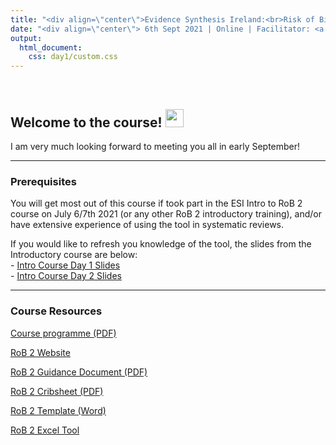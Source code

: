 ```yaml
---
title: "<div align=\"center\">Evidence Synthesis Ireland:<br>Risk of Bias 2.0 Facilitator Training</div>"
date: "<div align=\"center\"> 6th Sept 2021 | Online | Facilitator: <a href='https://www.lukemcguinness.com'>Luke McGuinness</a></div> "
output: 
  html_document:
    css: day1/custom.css
---
```

<br>

## Welcome to the course! <img src="https://raw.githubusercontent.com/TheDudeThatCode/TheDudeThatCode/master/Assets/Hi.gif" width="29px">

I am very much looking forward to meeting you all in early September!

<hr>

### Prerequisites

You will get most out of this course if took part in the ESI Intro to RoB 2 course on July 6/7th 2021 (or any other RoB 2 introductory training), and/or have extensive experience of using the tool in systematic reviews.

If you would like to refresh you knowledge of the tool, the slides from the Introductory course are below:  
- [Intro Course Day 1 Slides](https://mcguinlu.github.io/ESI-ROB2-intro/day1/session1.html)  
- [Intro Course Day 2 Slides](https://mcguinlu.github.io/ESI-ROB2-intro/day2/session2.html)

<hr>

### Course Resources

[Course programme (PDF)](https://mcguinlu.github.io/ESI-ROB2-intro/resources/RoB2_Trainer_ESI_Programme.pdf)

[RoB 2 Website](https://www.riskofbias.info/welcome/rob-2-0-tool)

[RoB 2 Guidance Document (PDF)](https://mcguinlu.github.io/ESI-ROB2-intro/resources/RoB2_Full_Guidance.pdf)

[RoB 2 Cribsheet (PDF)](https://mcguinlu.github.io/ESI-ROB2-intro/resources/RoB2_Cribsheet.pdf)

[RoB 2 Template (Word)](https://mcguinlu.github.io/ESI-ROB2-intro/resources/RoB2_Template.docx)

[RoB 2 Excel Tool](https://drive.google.com/uc?export=download&id=1s6YVjZd5RLDS7Aq8B6y8SrL2zZAOhrRa)

